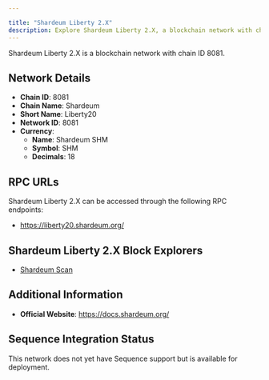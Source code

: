 ```yaml
---

title: "Shardeum Liberty 2.X"
description: Explore Shardeum Liberty 2.X, a blockchain network with chain ID 8081. Learn about its native currency, Shardeum SHM, and how to interact with the network.
---
```




Shardeum Liberty 2.X is a blockchain network with chain ID 8081.

## Network Details

- **Chain ID**: 8081
- **Chain Name**: Shardeum
- **Short Name**: Liberty20
- **Network ID**: 8081
- **Currency**: 
  - **Name**: Shardeum SHM
  - **Symbol**: SHM
  - **Decimals**: 18

## RPC URLs

Shardeum Liberty 2.X can be accessed through the following RPC endpoints:

- https://liberty20.shardeum.org/

## Shardeum Liberty 2.X Block Explorers

- [Shardeum Scan](https://explorer-liberty20.shardeum.org)

## Additional Information

- **Official Website**: https://docs.shardeum.org/

## Sequence Integration Status

This network does not yet have Sequence support but is available for deployment.
